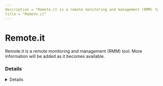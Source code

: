 ```yaml
---
description = "Remote.it is a remote monitoring and management (RMM) tool. More information will be added as it becomes available."
title = "Remote.it"
---
```




# Remote.it

Remote.it is a remote monitoring and management (RMM) tool. More information will be added as it becomes available.

### Details
<Details author={""}
         category={""}
         created={""}
         website={""}
         lastModified={"2/9/2024"}
         privileges={""}
         free={ "" }
         verification={""}
/>

#### Installation Paths
<Card code={ ["remote-it-installer.exe", "remote.it.exe", "remoteit.exe"] }/>





### Forensic Artifacts




#### Network Artifacts
<EuiSpacer size="xl"/>
<NetworkArtifactsTable data={ [{"Description": "Known remote domains", "Domains": ["auth.api.remote.it", "api.remote.it", "remote.it"], "Ports": []}] }/>




### Detections
- Detects potential network activity of Remote.it RMM tool
  - [Sigma Rule](https://github.com/magicsword-io/LOLRMM/blob/main/detections/sigma/remote.it_network_sigma.yml)
- Detects potential processes activity of Remote.it RMM tool
  - [Sigma Rule](https://github.com/magicsword-io/LOLRMM/blob/main/detections/sigma/remote.it_processes_sigma.yml)

### References
- [https://docs.remote.it/introduction/get-started](https://docs.remote.it/introduction/get-started)


